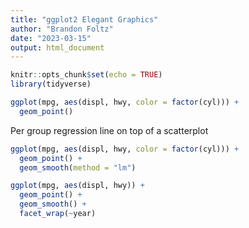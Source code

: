 ```yaml
---
title: "ggplot2 Elegant Graphics"
author: "Brandon Foltz"
date: "2023-03-15"
output: html_document
---
```


```r
knitr::opts_chunk$set(echo = TRUE)
library(tidyverse)
```
```r
ggplot(mpg, aes(displ, hwy, color = factor(cyl))) +
  geom_point()
```
Per group regression line on top of a scatterplot

```r
ggplot(mpg, aes(displ, hwy, color = factor(cyl))) +
  geom_point() +
  geom_smooth(method = "lm")
```

```r
ggplot(mpg, aes(displ, hwy)) +
  geom_point() +
  geom_smooth() +
  facet_wrap(~year)
```

